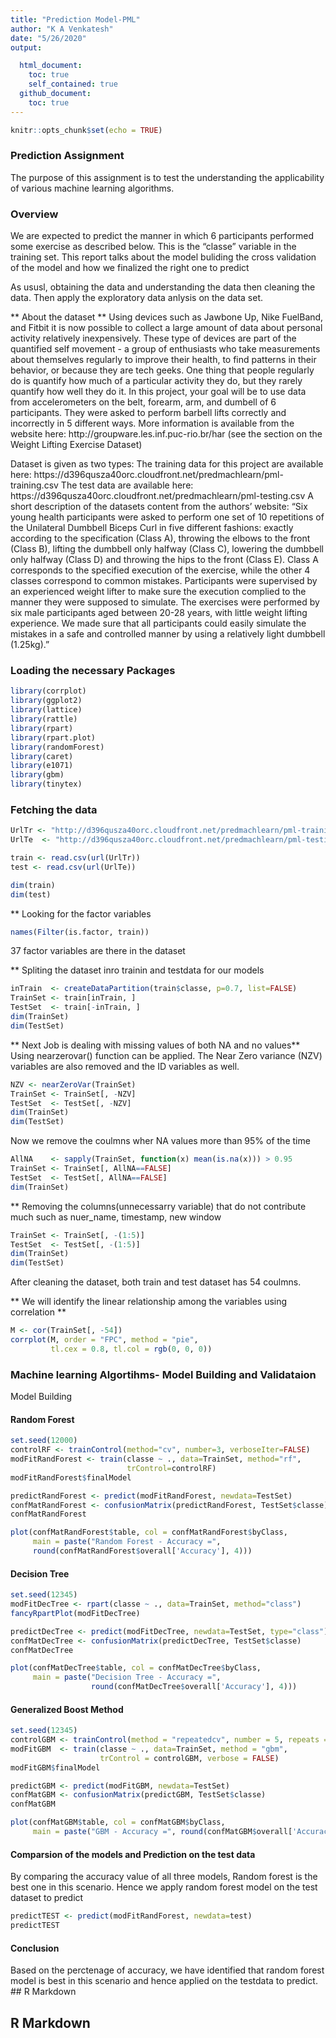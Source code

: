 ```yaml
---
title: "Prediction Model-PML"
author: "K A Venkatesh"
date: "5/26/2020"
output:

  html_document:
    toc: true
    self_contained: true
  github_document:
    toc: true
---
```


```r
knitr::opts_chunk$set(echo = TRUE)
```


### Prediction Assignment 
The purpose of this assignment is to test the understanding the applicability of various machine learning algorithms.

### Overview
We are expected to predict the manner in which 6 participants performed some exercise as described below. This is the “classe” variable in the training set. This report talks about the model buliding the cross validation of the model and how we finalized the right one to predict


As ususl, obtaining the data and understanding the data then cleaning the data. Then apply the exploratory data anlysis on the data set. 

** About the dataset **
Using devices such as Jawbone Up, Nike FuelBand, and Fitbit it is now possible to collect a large amount of data about personal activity relatively inexpensively. These type of devices are part of the quantified self movement - a group of enthusiasts who take measurements about themselves regularly to improve their health, to find patterns in their behavior, or because they are tech geeks. One thing that people regularly do is quantify how much of a particular activity they do, but they rarely quantify how well they do it. In this project, your goal will be to use data from accelerometers on the belt, forearm, arm, and dumbell of 6 participants. They were asked to perform barbell lifts correctly and incorrectly in 5 different ways. More information is available from the website here: http://groupware.les.inf.puc-rio.br/har (see the section on the Weight Lifting Exercise Dataset)

Dataset is given as two types: 
The training data for this project are available here:
https://d396qusza40orc.cloudfront.net/predmachlearn/pml-training.csv
The test data are available here:
https://d396qusza40orc.cloudfront.net/predmachlearn/pml-testing.csv
A short description of the datasets content from the authors’ website:
“Six young health participants were asked to perform one set of 10 repetitions of the Unilateral Dumbbell Biceps Curl in five different fashions: exactly according to the specification (Class A), throwing the elbows to the front (Class B), lifting the dumbbell only halfway (Class C), lowering the dumbbell only halfway (Class D) and throwing the hips to the front (Class E).
Class A corresponds to the specified execution of the exercise, while the other 4 classes correspond to common mistakes. Participants were supervised by an experienced weight lifter to make sure the execution complied to the manner they were supposed to simulate. The exercises were performed by six male participants aged between 20-28 years, with little weight lifting experience. We made sure that all participants could easily simulate the mistakes in a safe and controlled manner by using a relatively light dumbbell (1.25kg)."

### Loading the necessary Packages 
```r
library(corrplot)
library(ggplot2)
library(lattice)
library(rattle)
library(rpart)
library(rpart.plot)
library(randomForest)
library(caret)
library(e1071)
library(gbm)
library(tinytex)
```

### Fetching the data 


```r
UrlTr <- "http://d396qusza40orc.cloudfront.net/predmachlearn/pml-training.csv"
UrlTe  <- "http://d396qusza40orc.cloudfront.net/predmachlearn/pml-testing.csv"

train <- read.csv(url(UrlTr))
test <- read.csv(url(UrlTe))

dim(train)
dim(test)

```
** Looking for the factor variables
```r

names(Filter(is.factor, train))
```


37 factor variables are there in the dataset

** Spliting the dataset inro trainin and testdata for our models
```r

inTrain  <- createDataPartition(train$classe, p=0.7, list=FALSE)
TrainSet <- train[inTrain, ]
TestSet  <- train[-inTrain, ]
dim(TrainSet)
dim(TestSet)


```

** Next Job is dealing with missing values of both NA and no values**
Using nearzerovar() function can be applied. The Near Zero variance (NZV) variables are also removed and the ID variables as well.


```r
NZV <- nearZeroVar(TrainSet)
TrainSet <- TrainSet[, -NZV]
TestSet  <- TestSet[, -NZV]
dim(TrainSet)
dim(TestSet)
```


Now we remove the coulmns wher NA values more than 95% of the time

```r
AllNA    <- sapply(TrainSet, function(x) mean(is.na(x))) > 0.95
TrainSet <- TrainSet[, AllNA==FALSE]
TestSet  <- TestSet[, AllNA==FALSE]
dim(TrainSet)

```



** Removing the columns(unnecessarry variable) that do not contribute much such as nuer_name, timestamp, new window


```r
TrainSet <- TrainSet[, -(1:5)]
TestSet  <- TestSet[, -(1:5)]
dim(TrainSet)
dim(TestSet)


```
After cleaning the dataset, both train and test dataset has 54 coulmns.


** We will identify the linear relationship among the variables using correlation **

```r
M <- cor(TrainSet[, -54])
corrplot(M, order = "FPC", method = "pie", 
         tl.cex = 0.8, tl.col = rgb(0, 0, 0))


```


### Machine learning Algortihms- Model Building and Validataion
Model Building

#### Random Forest
```r

set.seed(12000)
controlRF <- trainControl(method="cv", number=3, verboseIter=FALSE)
modFitRandForest <- train(classe ~ ., data=TrainSet, method="rf",
                          trControl=controlRF)
modFitRandForest$finalModel

```

```r
predictRandForest <- predict(modFitRandForest, newdata=TestSet)
confMatRandForest <- confusionMatrix(predictRandForest, TestSet$classe)
confMatRandForest

```


```r
plot(confMatRandForest$table, col = confMatRandForest$byClass, 
     main = paste("Random Forest - Accuracy =",
     round(confMatRandForest$overall['Accuracy'], 4)))

```

#### Decision Tree


```r
set.seed(12345)
modFitDecTree <- rpart(classe ~ ., data=TrainSet, method="class")
fancyRpartPlot(modFitDecTree)


```

```r
predictDecTree <- predict(modFitDecTree, newdata=TestSet, type="class")
confMatDecTree <- confusionMatrix(predictDecTree, TestSet$classe)
confMatDecTree

```



```r
plot(confMatDecTree$table, col = confMatDecTree$byClass, 
     main = paste("Decision Tree - Accuracy =",
                  round(confMatDecTree$overall['Accuracy'], 4)))
```


#### Generalized Boost Method
```r
set.seed(12345)
controlGBM <- trainControl(method = "repeatedcv", number = 5, repeats = 1)
modFitGBM  <- train(classe ~ ., data=TrainSet, method = "gbm",
                    trControl = controlGBM, verbose = FALSE)
modFitGBM$finalModel


```

```r
predictGBM <- predict(modFitGBM, newdata=TestSet)
confMatGBM <- confusionMatrix(predictGBM, TestSet$classe)
confMatGBM
```


```r
plot(confMatGBM$table, col = confMatGBM$byClass, 
     main = paste("GBM - Accuracy =", round(confMatGBM$overall['Accuracy'], 4)))
```

#### Comparsion of the models and Prediction on the test data
By comparing the accuracy value of all three models, Random forest is the best one in this scenario. Hence we apply random forest model on the test dataset to predict 

```r
predictTEST <- predict(modFitRandForest, newdata=test)
predictTEST
```
#### Conclusion
Based on the perctenage of accuracy, we have identified that random forest model is best in this scenario and hence applied on the testdata to predict.
## R Markdown


## R Markdown